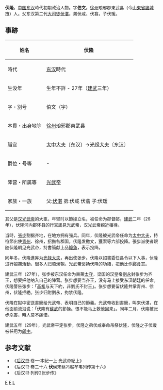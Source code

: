 '''伏隆'''{{BD|？||27年||}}，[[中国|中国]][[东汉|东汉]]時代初期政治人物。字'''伯文'''，[[徐州|徐州]]琅邪郡東武县（今[[山東省|山東省]][[諸城市|諸城市]]）人。父东汉第二代[[大司徒|大司徒]][[伏湛|伏湛]]，弟伏咸、伏翕，子伏瑗。
== 事跡 ==
{| class="wikitable" style="font-size:smaller; float:right"
|-
! 姓名
| 伏隆 
|-
! 時代
| [[东汉|东汉]]時代 
|-
! 生没年
| 生年不詳 - 27年（[[建武_(漢)|建武]]三年）
|-
! 字・別号
| 伯文（字）
|-
! 本貫・出身地等
| [[徐州|徐州]]琅邪郡東武县
|-
! 職官
| [[太中大夫|太中大夫]]〔东汉〕→[[光禄大夫|光禄大夫]]〔东汉〕　 
|-
! 爵位・号等
| - 
|-
! 陣营・所属等
| [[光武帝|光武帝]] 
|-
! 家族・一族
| 父:[[伏湛|伏湛]] 弟:伏咸 伏翕 子:伏瑗
|}
其父是[[汉光武帝|汉光武帝]]的大臣。年轻时以節操立名，被任命为郡督邮。[[建武_(漢)|建武]]二年（26年），伏隆河内郡怀县的行宮謁見光武帝，汉光武帝親近相待。

当時，[[張步|張步]]割据齐地，在地方拥有强兵。同年，伏隆被光武帝任命为[[太中大夫|太中大夫]]，持符節出使[[青州|青州]]、徐州，招撫各郡国。伏隆发檄文，獲索等六部投降。張歩派使者跟随伏隆朝见光武帝，持書簡献上品[[鰒魚|鰒魚]]，表示投降。

同年冬，伏隆進昇为[[光禄大夫|光禄大夫]]，再出使张步。伏隆以詔書委任县令以下人事，伏隆进行招撫活動，很多人归顺漢朝。光武帝褒扬伏隆的功績，把他比作[[酈食其|酈食其]]。

建武三年（27年），张步被东汉任命为東莱[[太守|太守]]，梁国的汉皇帝[[劉永_(新朝)|劉永]]封张步为齐王，想要把他纳入自己的陣营。张步想要当齐王，没有马上接受东汉朝廷的任命。伏隆警告张步：「[[劉邦|高祖]]与天下約，非劉氏不封王」。张步想要留伏隆共掌青州、徐州，伏隆拒絶。张步归附劉永，拘禁伏隆。

伏隆在獄中密送書簡给光武帝、表明自己的節義。光武帝收到書簡，叫来伏湛，在他面前流泪说：「伏隆有[[蘇武|蘇武]]的節操。恨不能马上救他回来」。同年二月、伏隆被张步杀害，時人莫不痛惜。

建武五年（29年），光武帝平定张步，伏隆之弟伏咸奉命吊祭伏隆，伏隆之子伏瑗被任用为[[郎中|郎中]]。
==参考文献==
*《[[后汉书|后汉书]]·卷一·本紀一上 光武帝紀上》
*《后汉书·卷二十六 '''伏'''侯宋蔡冯赵牟韦列传第十六》
*《后汉书·列传2张步传》

[[Category:东汉官员|F]]
[[Category:诸城人|F]]
[[Category:伏姓|L]]